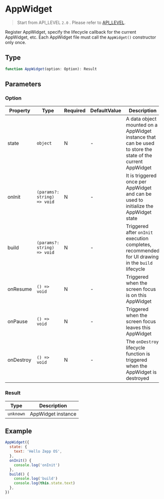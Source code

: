 # AppWidget

> Start from API_LEVEL `2.0` . Please refer to [API_LEVEL](../../../../guides/framework/device/compatibility.md).

Register AppWidget, specify the lifecycle callback for the current AppWidget, etc. Each AppWidget file must call the `AppWidget()` constructor only once.

## Type

```ts
function AppWidget(option: Option): Result
```

## Parameters

### Option

| Property  | Type                                       | Required | DefaultValue | Description                                                                                                | API_LEVEL |
| --------- | ------------------------------------------ | -------- | ------------ | ---------------------------------------------------------------------------------------------------------- | --------- |
| state     | <code>object</code>                        | N        | -            | A data object mounted on a AppWidget instance that can be used to store the state of the current AppWidget | 2.0       |
| onInit    | <code>(params?: string) =&#62; void</code> | N        | -            | It is triggered once per AppWidget and can be used to initialize the AppWidget state                       | 2.0       |
| build     | <code>(params?: string) =&#62; void</code> | N        | -            | Triggered after `onInit` execution completes, recommended for UI drawing in the `build` lifecycle          | 2.0       |
| onResume  | <code>() =&#62; void</code>                | N        | -            | Triggered when the screen focus is on this AppWidget                                                       | 2.0       |
| onPause   | <code>() =&#62; void</code>                | N        | -            | Triggered when the screen focus leaves this AppWidget                                                      | 2.0       |
| onDestroy | <code>() =&#62; void</code>                | N        | -            | The `onDestroy` lifecycle function is triggered when the AppWidget is destroyed                            | 2.0       |

### Result

| Type                 | Description        |
| -------------------- | ------------------ |
| <code>unknown</code> | AppWidget instance |

## Example

```js title="appWidget.js"
AppWidget({
  state: {
    text: 'Hello Zepp OS',
  },
  onInit() {
    console.log('onInit')
  },
  build() {
    console.log('build')
    console.log(this.state.text)
  },
})
```
